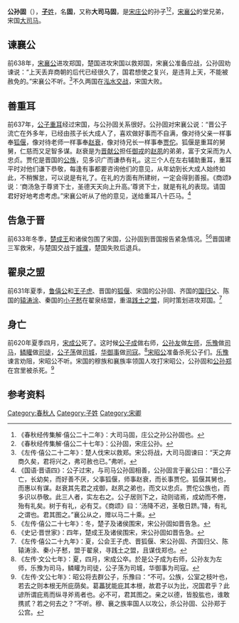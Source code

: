 {{Infobox 先秦人物
|名称= 公孙固
|图像=
|图说=
|姓=[[子姓|子]]
|氏=
|名=固
|字=
|别名=
|别字=
|谥号=
|时代=春秋时期
|国家=
|身份=宋国大司马<br>宋国[[孤卿|孤卿]]<ref>《春秋左传正义·文公七年》：正义曰：经书“宋人杀其大夫”。传言“不称名，非其罪”，则此二子名氏当见於经，亦卿官也。僖二十二年传称“大司马固”，於时又有司马子鱼。上文“乐豫为司马”，下云“六卿和公室”。六卿之外，有此二子，盖是孤卿之官也。</ref>
|出生=
|逝世=前620年
|在位=
|父=[[宋庄公|宋庄公]]的儿子
|母=
|正妻=
|妾=
|子女=
|太子=
}}
'''公孙固'''（{{bd|？||前620年||}}），[[子姓|'''子'''姓]]，名'''固'''，又称'''大司马固'''，是[[宋庄公|宋庄公]]的孙子<ref>《春秋经传集解·僖公二十二年》：大司马固，庄公之孙公孙固也。</ref><ref>《春秋经传集解·僖公二十七年》：公孙固，宋庄公孙。</ref>，[[宋襄公|宋襄公]]的堂兄弟，宋国[[大司马|大司马]]。

==谏襄公==
前638年，[[宋襄公|宋襄公]]进攻郑国，楚国进攻宋国以救郑国，宋襄公准备应战，公孙固劝谏说：“上天丢弃商朝的后代已经很久了，国君想使之复兴，是违背上天，不能被赦免的。”宋襄公不听。<ref>《左传·僖公二十二年》：楚人伐宋以救郑。宋公将战，大司马固谏曰：“天之弃商久矣，君将兴之，弗可赦也已。”弗听。</ref>不久两国在[[泓水之战|泓水交战]]，宋国大败。

==善重耳==
前637年，[[公子重耳|公子重耳]]经过宋国，与公孙固关系很好。公孙固对宋襄公说：“晋公子流亡在外多年，已经由孩子长大成人了，喜欢做好事而不自满，像对待父亲一样事奉[[狐偃|狐偃]]，像对待老师一样事奉[[赵衰|赵衰]]，像对待兄长一样事奉[[贾佗|贾佗]]。狐偃是重耳的舅舅，仁慈而又足智多谋。赵衰是为[[晋献公|晋献公]]担任[[御戎|御戎]]的[[赵夙|赵夙]]的弟弟，富于文采而为人忠贞。贾佗是晋国的[[公族|公族]]，见多识广而谦恭有礼。这三个人在左右辅助重耳，重耳平时对他们谦下恭敬，每逢有事都要咨询他们的意见，从年幼到长大成人始终如此，不稍懈怠，可以说是有礼了。在礼的方面有所建树，一定会得到善报。《商颂》说：‘商汤急于尊贤下士，圣德天天向上升高。’尊贤下士，就是有礼的表现。请国君好好地考虑考虑。”宋襄公听从了他的意见，送给重耳八十匹马。<ref>《国语·晋语四》：公子过宋，与司马公孙固相善，公孙固言于襄公曰：“晋公子亡，长幼矣，而好善不厌，父事狐偃，师事赵衰，而长事贾佗。狐偃其舅也，而惠以有谋。赵衰其先君之戎御，赵夙之弟也，而文以忠贞。贾佗公族也，而多识以恭敬。此三人者，实左右之。公子居则下之，动则谘焉，成幼而不倦，殆有礼矣。树于有礼，必有艾。《商颂》曰：‘汤降不迟，圣敬日跻。’降，有礼之谓也。君其图之。”襄公从之，赠以马二十乘。</ref>

==告急于晋==
前633年冬季，[[楚成王|楚成王]]和诸侯包围了宋国，公孙固到晋国报告紧急情况。<ref>《左传·僖公二十七年》：冬，楚子及诸侯围宋，宋公孙固如晋告急。</ref><ref>《史记·晋世家》：四年，楚成王及诸侯围宋，宋公孙固如晋告急。</ref>晋国建三军救宋，与楚国交战于[[城濮之战|城濮]]，楚国失败后退兵。

==翟泉之盟==
前631年夏季，[[鲁僖公|鲁僖公]]和[[王子虎|王子虎]]、晋国的[[狐偃|狐偃]]、宋国的公孙固、齐国的[[国归父|国归父]]、陈国的[[辕涛涂|辕涛涂]]、秦国的[[小子慭|小子慭]]在翟泉结盟，重温[[践土之盟|践土之盟]]，同时策划进攻郑国。<ref>《左传·僖公二十九年》：夏，公会王子虎、晋狐偃、宋公孙固、齐国归父、陈辕涛涂、秦小子慭，盟于翟泉，寻践土之盟，且谋伐郑也。</ref>

==身亡==
前620年夏季四月，[[宋成公|宋成公]]死了。这时候[[公子成_(宋国)|公子成]]做右师，[[公孙友|公孙友]]做[[左师|左师]]，[[乐豫|乐豫]]做[[司马|司马]]，[[鳞矔|鳞矔]]做[[司徒|司徒]]，[[公子荡|公子荡]]做[[司城|司城]]，[[华御事|华御事]]做[[司寇|司寇]]。<ref>《左传·文公七年》：夏，四月，宋成公卒。於是公子成为右师，公孙友为左师，乐豫为司马，鳞矔为司徒，公子荡为司城，华御事为司寇。</ref>[[宋昭公|宋昭公]]准备杀死公子们。[[乐豫|乐豫]]谏言劝阻，宋昭公不听。宋国的穆族和襄族率领国人攻打宋昭公，公孙固和[[公孙郑|公孙郑]]在宫里被杀死。<ref>《左传·文公七年》：昭公将去群公子，乐豫曰：“不可。公族，公室之枝叶也，若去之则本根无所庇荫矣。葛藟犹能庇其本根，故君子以为比，况国君乎？此谚所谓庇焉而纵寻斧焉者也。必不可，君其图之。亲之以德，皆股肱也，谁敢携贰？若之何去之？”不听。穆、襄之族率国人以攻公，杀公孙固、公孙郑于公宫。</ref>

== 参考资料 ==
{{reflist}}

[[Category:春秋人|Category:春秋人]]
[[Category:子姓|Category:子姓]]
[[Category:宋卿|Category:宋卿]]